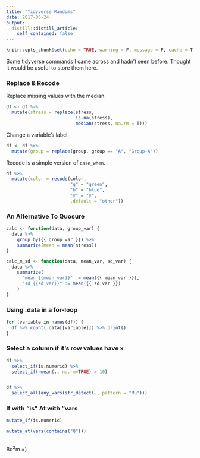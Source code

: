 ```yaml
---
title: "Tidyverse Randoms"
date: 2017-06-24
output:
  distill::distill_article:
    self_contained: false
---
```


```r
knitr::opts_chunk$set(echo = TRUE, warning = F, message = F, cache = T, eval = F)
```

Some tidyverse commands I came across and hadn't seen before. Thought it would be useful to store them here.

### Replace & Recode

Replace missing values with the median.

```r

df <- df %>%
  mutate(stress = replace(stress,
                          is.na(stress),
                          median(stress, na.rm = T)))

```

Change a variable's label.

```r
df <- df %>%
  mutate(group = replace(group, group == "A", "Group-A"))
```

Recode is a simple version of `case_when`.

```r
df %>%
  mutate(color = recode(color,
                        "g" = "green",
                        "b" = "blue",
                        "y" = "y",
                        .default = "other"))
```

### An Alternative To Quosure

```r
calc <- function(data, group_var) {
  data %>%
    group_by({{ group_var }}) %>%
    summarize(mean = mean(stress))
}

```


```r
calc_m_sd <- function(data, mean_var, sd_var) {
  data %>%
    summarize(
      "mean_{{mean_var}}" := mean({{ mean_var }}),
      "sd_{{sd_var}}" := mean({{ sd_var }})
    )
}

```



### Using .data in a for-loop

```r
for (variable in names(df)) {
  df %>% count(.data[[variable]]) %>% print()
}


```


### Select a column if it's row values have x

```r
df %>%
  select_if(is.numeric) %>%
  select_if(~mean(., na.rm=TRUE) > 10)


df %>% 
  select_all(any_vars(str_detect(., pattern = "Mu")))
```


### If with "is" At with "vars

```r
mutate_if(is.numeric)

mutate_at(vars(contains("Q")))
          
```


Bo$^2$m =)

